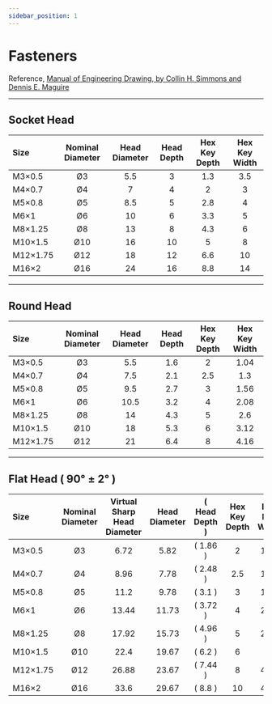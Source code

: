 ```yaml
---
sidebar_position: 1
---
```


# Fasteners

Reference, [Manual of Engineering Drawing, by Collin H. Simmons and Dennis E. Maguire](https://www.amazon.ca/Manual-Engineering-Drawing-Specification-Documentation/dp/0080966527/ref=sr_1_5?crid=1PXVZBFX9I8P6&keywords=manual+of+engineering+drawing&qid=1658588740&sprefix=manual+of+engineering+drawing%2Caps%2C102&sr=8-5)

---

## Socket Head

| Size     | Nominal Diameter | Head Diameter | Head Depth | Hex Key Depth | Hex Key Width |
| :------- | :--------------: | :-----------: | :--------: | :-----------: | :-----------: |
| M3×0.5   |        Ø3        |      5.5      |     3      |      1.3      |      3.5      |
| M4×0.7   |        Ø4        |       7       |     4      |       2       |       3       |
| M5×0.8   |        Ø5        |      8.5      |     5      |      2.8      |       4       |
| M6×1     |        Ø6        |      10       |     6      |      3.3      |       5       |
| M8×1.25  |        Ø8        |      13       |     8      |      4.3      |       6       |
| M10×1.5  |       Ø10        |      16       |     10     |       5       |       8       |
| M12×1.75 |       Ø12        |      18       |     12     |      6.6      |      10       |
| M16×2    |       Ø16        |      24       |     16     |      8.8      |      14       |

---

## Round Head

| Size     | Nominal Diameter | Head Diameter | Head Depth | Hex Key Depth | Hex Key Width |
| :------- | :--------------: | :-----------: | :--------: | :-----------: | :-----------: |
| M3×0.5   |        Ø3        |      5.5      |    1.6     |       2       |     1.04      |
| M4×0.7   |        Ø4        |      7.5      |    2.1     |      2.5      |      1.3      |
| M5×0.8   |        Ø5        |      9.5      |    2.7     |       3       |     1.56      |
| M6×1     |        Ø6        |     10.5      |    3.2     |       4       |     2.08      |
| M8×1.25  |        Ø8        |      14       |    4.3     |       5       |      2.6      |
| M10×1.5  |       Ø10        |      18       |    5.3     |       6       |     3.12      |
| M12×1.75 |       Ø12        |      21       |    6.4     |       8       |     4.16      |

---

## Flat Head ( 90° ± 2° )

| Size     | Nominal Diameter | Virtual Sharp Head Diameter | Head Diameter | ( Head Depth ) | Hex Key Depth | Hex Key Width |
| :------- | :--------------: | :-------------------------: | :-----------: | :------------: | :-----------: | :-----------: |
| M3×0.5   |        Ø3        |            6.72             |     5.82      |    ( 1.86 )    |       2       |     1.05      |
| M4×0.7   |        Ø4        |            8.96             |     7.78      |    ( 2.48 )    |      2.5      |     1.49      |
| M5×0.8   |        Ø5        |            11.2             |     9.78      |    ( 3.1 )     |       3       |     1.86      |
| M6×1     |        Ø6        |            13.44            |     11.73     |    ( 3.72 )    |       4       |     2.16      |
| M8×1.25  |        Ø8        |            17.92            |     15.73     |    ( 4.96 )    |       5       |     2.85      |
| M10×1.5  |       Ø10        |            22.4             |     19.67     |    ( 6.2 )     |       6       |      3.6      |
| M12×1.75 |       Ø12        |            26.88            |     23.67     |    ( 7.44 )    |       8       |     4.35      |
| M16×2    |       Ø16        |            33.6             |     29.67     |    ( 8.8 )     |      10       |     4.89      |
